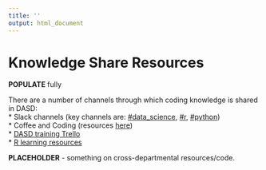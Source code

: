 ```yaml
---
title: ''
output: html_document
---
```


# Knowledge Share Resources {#ksresources}

**POPULATE** fully

There are a number of channels through which coding knowledge is shared in DASD:  
* Slack channels (key channels are: [#data_science][231], [#r][232], [#python][233])  
* Coffee and Coding (resources [here][234])  
* [DASD training Trello][235]  
* [R learning resources][236]

**PLACEHOLDER** - something on cross-departmental resources/code.

[231]: https://app.slack.com/client/T1PU1AP6D/C1Z8Q18LS
[232]: https://app.slack.com/client/T1PU1AP6D/C1PUCG719
[233]: https://app.slack.com/client/T1PU1AP6D/C1Q09V86S
[234]: https://github.com/moj-analytical-services/Coffee-and-Coding
[235]: https://trello.com/b/zAwm6sCc/dasd-training
[236]: https://docs.google.com/document/d/1R4hBMf26T9HEnCdVz56PpZhwiCv5RhberYL3BxOSKsA/edit

